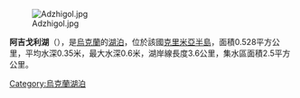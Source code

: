 [[Image:Adzhigol.jpg|right]]

'''阿吉戈利湖'''（{{lang-uk|Аджіголь}}），是[[烏克蘭|烏克蘭]]的[[湖泊|湖泊]]，位於該國[[克里米亞半島|克里米亞半島]]，面積0.528平方公里，平均水深0.35米，最大水深0.6米，湖岸線長度3.6公里，集水區面積2.5平方公里。

{{Ukraine-geo-stub}}
[[Category:烏克蘭湖泊|Category:烏克蘭湖泊]]